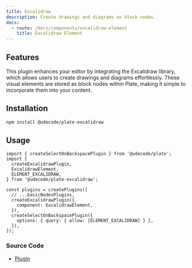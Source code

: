 ```yaml
---
title: Excalidraw
description: Create drawings and diagrams as block nodes.
docs:
  - route: /docs/components/excalidraw-element
    title: Excalidraw Element
---
```


<ComponentPreview name="playground-demo" id="excalidraw" />

## Features

This plugin enhances your editor by integrating the Excalidraw library, which allows users to create drawings and diagrams effortlessly. These visual elements are stored as block nodes within Plate, making it simple to incorporate them into your content.

## Installation

```bash
npm install @udecode/plate-excalidraw
```

## Usage

```tsx
import { createSelectOnBackspacePlugin } from '@udecode/plate';
import {
  createExcalidrawPlugin,
  ExcalidrawElement,
  ELEMENT_EXCALIDRAW,
} from '@udecode/plate-excalidraw';

const plugins = createPlugins([
  // ...basicNodesPlugins,
  createExcalidrawPlugin({
    component: ExcalidrawElement,
  }),
  createSelectOnBackspacePlugin({
    options: { query: { allow: [ELEMENT_EXCALIDRAW] } },
  }),
]);
```

### Source Code

- [Plugin](https://github.com/udecode/plate/blob/main/packages/ui/nodes/excalidraw/src/createExcalidrawPlugin.ts)
